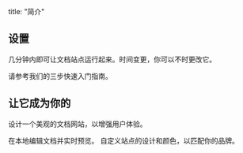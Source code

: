 title: "简介"

## 设置

几分钟内即可让文档站点运行起来。时间变更，你可以不时更改它。

<Card title="从这里开始" icon="rocket" horizontal href="/quickstart">
  请参考我们的三步快速入门指南。
</Card>

## 让它成为你的

设计一个美观的文档网站，以增强用户体验。

<Columns cols={2}>
  <Card title="本地编辑" icon="pen-to-square" href="/development">
    在本地编辑文档并实时预览。
  </Card>
  <Card title="自定义你的站点" icon="palette" href="/essentials/settings">
    自定义站点的设计和颜色，以匹配你的品牌。
  </Card>
</Columns>